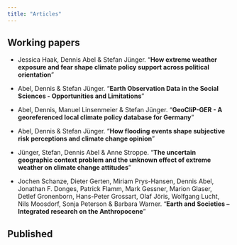 ```yaml
---
title: "Articles"
---
```


## Working papers

- Jessica Haak, Dennis Abel & Stefan Jünger. "**How extreme weather exposure and fear shape climate policy support across political orientation**"

- Abel, Dennis & Stefan Jünger. "**Earth Observation Data in the Social Sciences - Opportunities and Limitations**"

- Abel, Dennis, Manuel Linsenmeier & Stefan Jünger. "**GeoCliP-GER - A georeferenced local climate policy database for Germany**"

- Abel, Dennis & Stefan Jünger. "**How flooding events shape subjective risk perceptions and climate change opinion**"

- Jünger, Stefan, Dennis Abel & Anne Stroppe. "**The uncertain geographic context problem and the unknown effect of extreme weather on climate change attitudes**"

- Jochen Schanze, Dieter Gerten, Miriam Prys-Hansen, Dennis Abel, Jonathan F. Donges, Patrick Flamm, Mark Gessner, Marion Glaser, Detlef Gronenborn, Hans-Peter Grossart, Olaf Jöris, Wolfgang Lucht, Nils Moosdorf, Sonja Peterson & Barbara Warner. "**Earth and Societies – Integrated research on the Anthropocene**"

## Published



